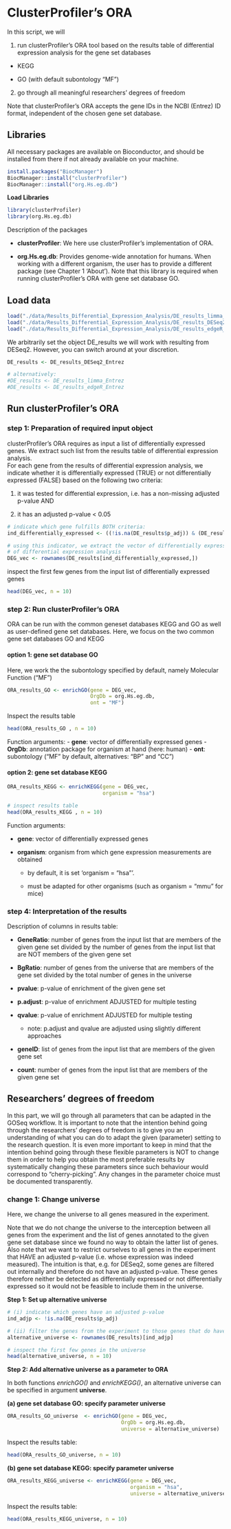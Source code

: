
# ClusterProfiler's ORA


 In this script, we will 
 
 1. run clusterProfiler's ORA tool based on the results table of differential expression analysis for the gene set databases 
 
 - KEGG 
 
 - GO (with default subontology "MF")
 
2. go through all meaningful researchers' degrees of freedom 

Note that clusterProfiler's ORA accepts the gene IDs in the NCBI (Entrez) ID format, independent of the chosen gene set database.


## Libraries 

All necessary packages are available on Bioconductor, and should be installed from there if not already available on your machine.

```r
install.packages("BiocManager")
BiocManager::install("clusterProfiler")
BiocManager::install("org.Hs.eg.db")
```

**Load Libraries**
```r
library(clusterProfiler)
library(org.Hs.eg.db)
```

Description of the packages 

- **clusterProfiler**: We here use clusterProfiler's implementation of ORA. 

- **org.Hs.eg.db**: Provides genome-wide annotation for humans. When working with a different organism,  the user has to provide a different package (see Chapter 1 'About'). Note that this library is required when running clusterProfiler's ORA with gene set database GO.

## Load data 

```r
load("./data/Results_Differential_Expression_Analysis/DE_results_limma_Entrez.Rdata")
load("./data/Results_Differential_Expression_Analysis/DE_results_DESeq2_Entrez.Rdata")
load("./data/Results_Differential_Expression_Analysis/DE_results_edgeR_Entrez.Rdata")
```

We arbitrarily set the object DE_results we will work with resulting from DESeq2. However, you can switch around at your discretion. 

```r
DE_results <- DE_results_DESeq2_Entrez

# alternatively: 
#DE_results <- DE_results_limma_Entrez
#DE_results <- DE_results_edgeR_Entrez
```

## Run clusterProfiler's ORA 

### step 1: Preparation of required input object 

clusterProfiler's ORA requires as input a list of differentially expressed genes. We extract such list from the results table of differential expression analysis. \
For each gene from the results of differential expression analysis, we indicate whether it is differentially expressed (TRUE) or not differentially expressed (FALSE) based on the following two criteria: 

1.  it was tested for differential expression, i.e. has a non-missing adjusted p-value AND

2.  it has an adjusted p-value < 0.05

```r
# indicate which gene fulfills BOTH criteria: 
ind_differentially_expressed <- ((!is.na(DE_results$p_adj)) & (DE_results$p_adj<0.05))

# using this indicator, we extract the vector of differentially expressed genes from the results
# of differential expression analysis 
DEG_vec <- rownames(DE_results[ind_differentially_expressed,])
```

inspect the first few genes from the input list of differentially expressed genes 
```r
head(DEG_vec, n = 10)
```

### step 2: Run clusterProfiler's ORA 

ORA can be run with the common geneset databases KEGG and GO as well as user-defined gene set databases. Here, we focus on the two common gene set databases GO and KEGG 

#### option 1: gene set database GO
Here, we work the the subontology specified by default, namely Molecular Function ("MF")

```r
ORA_results_GO <- enrichGO(gene = DEG_vec, 
                           OrgDb = org.Hs.eg.db, 
                           ont = "MF") 

```

Inspect the results table 
```r
head(ORA_results_GO , n = 10)
```


Function arguments: 
- **gene**: vector of differentially expressed genes 
- **OrgDb**: annotation package for organism at hand (here: human)
- **ont**: subontology ("MF" by default, alternatives: "BP" and "CC")


#### option 2: gene set database KEGG 

```r
ORA_results_KEGG <- enrichKEGG(gene = DEG_vec, 
                               organism = "hsa")

# inspect results table 
head(ORA_results_KEGG , n = 10)
```
 Function arguments: 
 
- **gene**: vector of differentially expressed genes 

- **organism**: organism from which gene expression measurements are obtained

  + by default, it is set 'organism = "hsa"'.
 
  + must be adapted for other organisms (such as organism = "mmu" for mice)



### step 4: Interpretation of the results

Description of columns in results table: 

- **GeneRatio**: number of genes from the input list that are members of the given gene set divided by the number of genes from the input list that are NOT members of the given gene set 

- **BgRatio**: number of genes from the universe that are members of the gene set divided by the total number of genes in the universe 

- **pvalue**: p-value of enrichment of the given gene set 

- **p.adjust**: p-value of enrichment ADJUSTED for multiple testing 

- **qvalue**: p-value of enrichment ADJUSTED for multiple testing 
 
  + note: p.adjust and qvalue are adjusted using slightly different approaches 

- **geneID**: list of genes from the input list that are members of the given gene set 
 
- **count**: number of genes from the input list that are members of the given gene set 



## Researchers' degrees of freedom 

In this part, we will go through all parameters that can be adapted in the GOSeq workflow. It is important to note that the intention behind going through the researchers' degrees of freedom is to give you an understanding of what you can do to adapt the given (parameter) setting to the research question. It is even more important to keep in mind that the intention behind going through these flexible parameters is NOT to change them in order to help you obtain the most preferable results by systematically changing these parameters since such behaviour would correspond to "cherry-picking". Any changes in the parameter choice must be documented transparently. 

### change 1: Change universe 

Here, we change the universe to all genes measured in the experiment.

Note that we do not change the universe to the interception between all genes from the experiment and the list of genes annotated to the given gene set database since we found no way to obtain the latter list of genes. \
Also note that we want to restrict ourselves to all genes in the experiment that HAVE an adjusted p-value (i.e. whose expression was indeed measured). The intuition is that, e.g. for DESeq2, some genes are filtered out internally and 
therefore do not have an adjusted p-value. These genes therefore neither be detected as differentially expressed or not differentially expressed so it would not be feasible to include them in the universe. 

**Step 1: Set up alternative universe**

```r
# (i) indicate which genes have an adjusted p-value
ind_adjp <- !is.na(DE_results$p_adj)

# (ii) filter the genes from the experiment to those genes that do have an adjusted p-value 
alternative_universe <- rownames(DE_results)[ind_adjp]

# inspect the first few genes in the universe
head(alternative_universe, n = 10)
```

**Step 2: Add alternative universe as a parameter to ORA**

In both functions *enrichGO()* and *enrichKEGG()*, an alternative universe can be specified in argument **universe**.

**(a) gene set database GO: specify parameter universe**

```r
ORA_results_GO_universe  <- enrichGO(gene = DEG_vec, 
                                     OrgDb = org.Hs.eg.db, 
                                     universe = alternative_universe)
```

Inspect the results table:
```r
head(ORA_results_GO_universe, n = 10)
```




**(b) gene set database KEGG: specify parameter universe**

```r
ORA_results_KEGG_universe <- enrichKEGG(gene = DEG_vec, 
                                        organism = "hsa",
                                        universe = alternative_universe)
```

Inspect the results table:
```r
head(ORA_results_KEGG_universe, n = 10)
```



